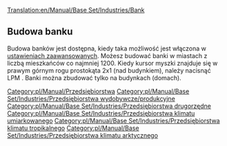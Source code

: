 [[Translation:en/Manual/Base Set/Industries/Bank]]

{{pl/Manual/Base Set/Industries/Przedsiębiorstwa|name=Bank
|image=en/Manual/Base Set/Industries/Bank.png
|caption=Umiarkowany
|image2=en/Manual/Base Set/Industries/Tropicalbank.png
|caption2=Arktyczny & Tropikalny
|climates=[[pl/Manual/Klimat]], [[pl/Manual/Klimat]], [[pl/Manual/Klimat]]
|accepts=[[pl/Manual/Base Set/Cargos/Kosztowności|Kosztowności]] (tylko Umiarkowany), [[pl/Manual/Base Set/Cargos/Złoto|Złoto]] (tylko Arktyczny), [[pl/Manual/Base Set/Cargos/Diamenty|Diamenty]] (tylko Tropikalny)
|produces=[[pl/Manual/Base Set/Cargos/Kosztowności|Kosztowności]] (tylko Umiarkowany)
}}

==Budowa banku==
Budowa banków jest dostępna, kiedy taka możliwość jest włączona w [[pl/Archive/Manual/Settings/Ustawienia zaawansowane/Ekonomia#budowa-przedsiebiorstw-wydobywczych|ustawieniach zaawansowanych]]. Możesz budować banki w miastach z liczbą mieszkańców co najmniej 1200. Kiedy kursor myszki znajduje się w prawym górnym rogu prostokąta 2x1 (nad budynkiem), należy nacisnąć LPM . Banki można zbudować tylko na budynkach (domach).

{{pl/Manual/Base Set/Industries/Navbox Industries}}

[[Category:pl/Manual/Przedsiębiorstwa]]
[[Category:pl/Manual/Base Set/Industries/Przedsiębiorstwa wydobywcze/produkcyjne]]
[[Category:pl/Manual/Base Set/Industries/Przedsiębiorstwa drugorzędne]]
[[Category:pl/Manual/Base Set/Industries/Przedsiębiorstwa klimatu umiarkowanego]]
[[Category:pl/Manual/Base Set/Industries/Przedsiębiorstwa klimatu tropikalnego]]
[[Category:pl/Manual/Base Set/Industries/Przedsiębiorstwa klimatu arktycznego]]